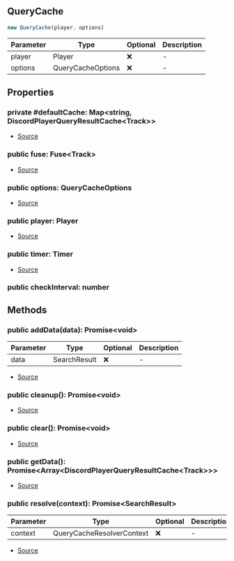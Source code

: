 ## QueryCache

```typescript
new QueryCache(player, options)
```
| Parameter | Type | Optional | Description |
| ----------- | ----------- | ----------- | ----------- |
| player | Player | ❌ | - |
| options | QueryCacheOptions | ❌ | - |

## Properties
### private  #defaultCache: Map\<string, DiscordPlayerQueryResultCache\<Track>>
- [Source](https://github.com/Androz2091/discord-player/blob/99052a9/packages/discord-player/src/utils/QueryCache.ts#L16)
### public  fuse: Fuse\<Track>
- [Source](https://github.com/Androz2091/discord-player/blob/99052a9/packages/discord-player/src/utils/QueryCache.ts#L18)
### public  options: QueryCacheOptions
- [Source](https://github.com/Androz2091/discord-player/blob/99052a9/packages/discord-player/src/utils/QueryCache.ts#L26)
### public  player: Player
- [Source](https://github.com/Androz2091/discord-player/blob/99052a9/packages/discord-player/src/utils/QueryCache.ts#L25)
### public  timer: Timer
- [Source](https://github.com/Androz2091/discord-player/blob/99052a9/packages/discord-player/src/utils/QueryCache.ts#L17)
### public  checkInterval: number

## Methods
### public  addData(data): Promise\<void>
| Parameter | Type | Optional | Description |
| ----------- | ----------- | ----------- | ----------- |
| data | SearchResult | ❌ | - |


- [Source](https://github.com/Androz2091/discord-player/blob/99052a9/packages/discord-player/src/utils/QueryCache.ts#L53)
### public  cleanup(): Promise\<void>
- [Source](https://github.com/Androz2091/discord-player/blob/99052a9/packages/discord-player/src/utils/QueryCache.ts#L37)
### public  clear(): Promise\<void>
- [Source](https://github.com/Androz2091/discord-player/blob/99052a9/packages/discord-player/src/utils/QueryCache.ts#L45)
### public  getData(): Promise\<Array\<DiscordPlayerQueryResultCache\<Track>>>
- [Source](https://github.com/Androz2091/discord-player/blob/99052a9/packages/discord-player/src/utils/QueryCache.ts#L49)
### public  resolve(context): Promise\<SearchResult>
| Parameter | Type | Optional | Description |
| ----------- | ----------- | ----------- | ----------- |
| context | QueryCacheResolverContext | ❌ | - |


- [Source](https://github.com/Androz2091/discord-player/blob/99052a9/packages/discord-player/src/utils/QueryCache.ts#L60)